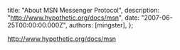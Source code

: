 
  title: "About MSN Messenger Protocol",
  description: "http://www.hypothetic.org/docs/msn",
  date: "2007-06-25T00:00:00.000Z",
  authors: [mingster],
};

<p><a href="http://www.hypothetic.org/docs/msn/">http://www.hypothetic.org/docs/msn</a></p>
